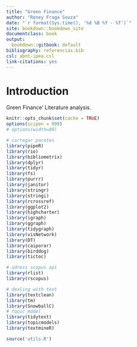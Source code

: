 ```yaml
--- 
title: "Green Finance"
author: "Roney Fraga Souza"
date: "`r format(Sys.time(), '%d %B %Y - %T')`"
site: bookdown::bookdown_site
documentclass: book
output:
  bookdown::gitbook: default
bibliography: referencias.bib
csl: abnt-ipea.csl
link-citations: yes
---
```


# Introduction {#intro}

Green Finance' Literature analysis. 

```r
knitr::opts_chunk$set(cache = TRUE)
options(scipen = 999)
# options(width=80)
```

<!--
Opções no chunk

eval        incluir o resultado do código executado, pode ser logico ou numérico
echo        mostrar o código 
warning     mostrar mensagens de aviso
error       mostrar mensagens de erro
message     mostrar mensagens
tidy        mostrar ajustar o código ao display, ignora identação
comment     '##' ou qq símbolo, para os resultados dos códigos serem antecedidos por ##
include     se falso, executa mas não inclui o chunk no relatório
-->


```r

# carregar pacotes
library(pipeR) 
library(rio) 
library(bibliometrix)
library(dplyr) 
library(tidyr)
library(fs) 
library(purrr) 
library(janitor)
library(stringr)
library(stringi)
library(rcrossref)
library(ggplot2)
library(highcharter)
library(igraph)
library(ggraph)
library(tidygraph)
library(visNetwork)
library(DT) 
library(caiporar)
library(birddog)
library(tictoc)

# adress scopus api
library(rlist)
library(rscopus)

# dealing with text
library(textclean)
library(tm)
library(SnowballC)
# topic model
library(tidytext)
library(topicmodels)
library(textmineR)

source('utils.R')
```

